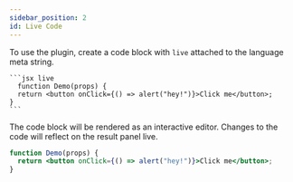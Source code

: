 ```yaml
---
sidebar_position: 2
id: Live Code
---
```



To use the plugin, create a code block with `live` attached to the language meta string.

    ```jsx live
      function Demo(props) {
      return <button onClick={() => alert("hey!")}>Click me</button>;
    }
    ```

The code block will be rendered as an interactive editor. Changes to the code will reflect on the result panel live.

```jsx live
function Demo(props) {
  return <button onClick={() => alert("hey!")}>Click me</button>;
}
```